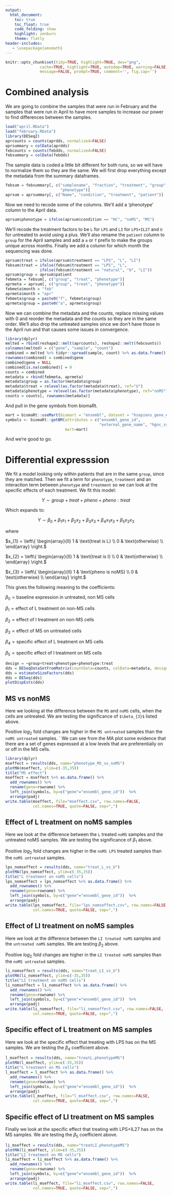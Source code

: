 ```yaml
---
output:
  html_document:
    toc: true
    toc_float: true
    code_folding: show
    highlight: zenburn
    theme: flatly
header-includes:
   - \usepackage{amsmath}
---
```


```r
knitr::opts_chunk$set(tidy=TRUE, highlight=TRUE, dev="png",
               cache=TRUE, highlight=TRUE, autodep=TRUE, warning=FALSE, error=FALSE,
               message=FALSE, prompt=TRUE, comment='', fig.cap='')
```

# Combined analysis
We are going to combine the samples that were run in February and the samples
that were run in April to have more samples to increase our power to find
differences between the samples.

```r
load("april.RData")
load("february.RData")
library(DESeq2)
aprcounts = counts(aprdds, normalized=FALSE)
aprsummary = colData(aprdds)
febcounts = counts(febdds, normalized=FALSE)
febsummary = colData(febdds)
```

The sample data is coded a little bit different for both runs, so we will have
to normalize them so they are the same. We will first drop everything except
the metadata from the summary dataframes.

```r
febsum = febsummary[, c("samplename", "fraction", "treatment", "group",
                        "phenotype")]
aprsum = aprsummary[, c("Name", "condition", "treatment", "patient")]
```

Now we need to recode some of the columns. We'll add a 'phenotype' column
to the April data.

```r
aprsum$phenotype = ifelse(aprsum$condition == "HC", "noMS", "MS")
```

We'll recode the treatment factors to be `L` for `LPS` and `LI` for `LPS+IL27`
and `U` for untreated to avoid using a plus. We'll also rename the `patient`
column to `group` for the April samples and add a `a` or `f` prefix to make the
groups unique across months. Finally we add a column for which month the
sequencing was done.

```r
aprsum$treat = ifelse(aprsum$treatment == "LPS", "L", "LI")
febsum$treat = ifelse(febsum$treatment == "LPS", "L",
               ifelse(febsum$treatment == "natural", "U", "LI"))
aprsum$group = aprsum$patient
febmeta = febsum[, c("group", "treat", "phenotype")]
aprmeta = aprsum[, c("group", "treat", "phenotype")]
febmeta$month = "feb"
aprmeta$month = "apr"
febmeta$group = paste0("f", febmeta$group)
aprmeta$group = paste0("a", aprmeta$group)
```

Now we can combine the metadata and the counts, replace missing values with 0
and reorder the metadata and the counts so they are in the same order. We'll
also drop the untreated samples since we don't have those in the April run
and that causes some issues in convergence.

```r
library(dplyr)
melted = rbind(reshape2::melt(aprcounts), reshape2::melt(febcounts))
colnames(melted) = c("gene", "sample", "count")
combined = melted %>% tidyr::spread(sample, count) %>% as.data.frame()
rownames(combined) = combined$gene
combined$gene = NULL
combined[is.na(combined)] = 0
counts = combined
metadata = rbind(febmeta, aprmeta)
metadata$group = as.factor(metadata$group)
metadata$treat = relevel(as.factor(metadata$treat), ref="U")
metadata$phenotype = relevel(as.factor(metadata$phenotype), ref="noMS")
counts = counts[, rownames(metadata)]
```

And pull in the gene symbols from biomaRt.

```r
mart = biomaRt::useMart(biomart = "ensembl", dataset = "hsapiens_gene_ensembl")
symbols <- biomaRt::getBM(attributes = c("ensembl_gene_id",
                                         "external_gene_name", "hgnc_symbol"),
                          mart=mart)
```

And we're good to go.

# Differential expresssion

We fit a model looking only within patients that are in the same `group`, since
they are matched. Then we fit a term for `phenotype`, `treatment` and an
interaction term between `phenotype` and `treatment` so we can look at the
specific effects of each treatment. We fit this model:

$$Y \sim group + treat + pheno + pheno:treat$$

Which expands to:

$$Y \sim \beta_0 + \beta_{1}x_{1} + \beta_{2}x_{2} + \beta_{3}x_{3} +
\beta_{4}x_{1}x_{3} + \beta_{5}x_{2}x_{3}$$

where

$x_{1} = \left\{
\begin{array}{ll}
      1 & \text{treat is L} \\
      0 & \text{otherwise} \\
\end{array}
\right.$

$x_{2} = \left\{
\begin{array}{ll}
      1 & \text{treat is I} \\
      0 & \text{otherwise} \\
\end{array}
\right.$

$x_{3} = \left\{
\begin{array}{ll}
      1 & \text{pheno is noMS} \\
      0 & \text{otherwise} \\
\end{array}
\right.$

This gives the following meaning to the coefficients:

$\beta_{0} = \text{baseline expression in untreated, non MS cells}$

$\beta_{1} = \text{effect of L treatment on non-MS cells}$

$\beta_{2} = \text{effect of I treatment on non-MS cells}$

$\beta_{3} = \text{effect of MS on untreated cells}$

$\beta_{4} = \text{specific effect of L treatment on MS cells}$

$\beta_{5} = \text{specific effect of I treatment on MS cells}$

```r
design = ~group+treat+phenotype+phenotype:treat
dds = DESeqDataSetFromMatrix(countData=counts, colData=metadata, design=design)
dds = estimateSizeFactors(dds)
dds = DESeq(dds)
plotDispEsts(dds)
```

## MS vs nonMS
Here we looking at the difference between the `MS` and `noMS` cells,
when the cells are untreated. We are testing the significance of `$\beta_{3}$`
listed above.

Positive $log_{2}$ fold changes are higher in the `MS untreated`
samples than the `noMS untreated` samples.
`
We can see from the MA plot some evidence that there are a set of genes
expressed at a low levels that are preferentially on or off in the MS cells.

```r
library(dplyr)
mseffect = results(dds, name="phenotype_MS_vs_noMS")
plotMA(mseffect, ylim=c(-35,35))
title("MS effect")
mseffect = mseffect %>% as.data.frame() %>%
  add_rownames() %>%
  rename(gene=rowname) %>%
  left_join(symbols, by=c("gene"="ensembl_gene_id"))  %>%
  arrange(padj)
write.table(mseffect, file="mseffect.csv", row.names=FALSE,
            col.names=TRUE, quote=FALSE, sep=",")
```

## Effect of L treatment on noMS samples
Here we look at the difference between the `L` treated `noMS` samples
and the untreated noMS samples. We are testing the significance of
$\beta_{1}$ above.

Positive $log_{2}$ fold changes are higher in the `noMS LPS` treated
samples than the `noMS untreated` samples.

```r
lps_nomseffect = results(dds, name="treat_L_vs_U")
plotMA(lps_nomseffect, ylim=c(-35,35))
title("L treatment on noMS cells")
lps_nomseffect = lps_nomseffect %>% as.data.frame() %>%
  add_rownames() %>%
  rename(gene=rowname) %>%
  left_join(symbols, by=c("gene"="ensembl_gene_id"))  %>%
  arrange(padj)
write.table(lps_nomseffect, file="lps_nomseffect.csv", row.names=FALSE,
            col.names=TRUE, quote=FALSE, sep=",")
```

## Effect of LI treatment on noMS samples
Here we look at the difference between the `LI treated noMS` samples
and the `untreated noMS` samples. We are testing $\beta_{2}$ above.

Positive $log_{2}$ fold changes are higher in the `LI treated noMS`
samples than the `noMS untreated` samples.

```r
li_nomseffect = results(dds, name="treat_LI_vs_U")
plotMA(li_nomseffect, ylim=c(-35,35))
title("LI treatment on noMS cells")
li_nomseffect = li_nomseffect %>% as.data.frame() %>%
  add_rownames() %>%
  rename(gene=rowname) %>%
  left_join(symbols, by=c("gene"="ensembl_gene_id"))  %>%
  arrange(padj)
write.table(li_nomseffect, file="li_nomseffect.csv", row.names=FALSE,
            col.names=TRUE, quote=FALSE, sep=",")
```

## Specific effect of L treatment on MS samples
Here we look at the specific effect that treating with LPS has on the MS samples.
We are testing the $\beta_{4}$ coefficient above.

```r
l_mseffect = results(dds, name="treatL.phenotypeMS")
plotMA(l_mseffect, ylim=c(-35,35))
title("L treatment on MS cells")
l_mseffect = l_mseffect %>% as.data.frame() %>%
  add_rownames() %>%
  rename(gene=rowname) %>%
  left_join(symbols, by=c("gene"="ensembl_gene_id"))  %>%
  arrange(padj)
write.table(l_mseffect, file="l_mseffect.csv", row.names=FALSE,
            col.names=TRUE, quote=FALSE, sep=",")
```

## Specific effect of LI treatment on MS samples
Finally we look at the specific effect that treating with LPS+IL27 has on the
MS samples. We are testing the $\beta_{5}$ coefficient above.

```r
li_mseffect = results(dds, name="treatLI.phenotypeMS")
plotMA(li_mseffect, ylim=c(-35,35))
title("LI treatment on MS cells")
li_mseffect = li_mseffect %>% as.data.frame() %>%
  add_rownames() %>%
  rename(gene=rowname) %>%
  left_join(symbols, by=c("gene"="ensembl_gene_id"))  %>%
  arrange(padj)
write.table(li_mseffect, file="li_mseffect.csv", row.names=FALSE,
            col.names=TRUE, quote=FALSE, sep=",")
```
